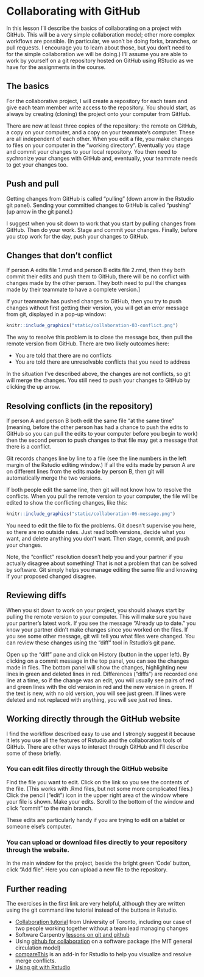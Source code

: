 # Collaborating with GitHub {#collaboration}

In this lesson I'll describe the basics of collaborating on a project with GitHub. This will be a very simple collaboration model; other more complex workflows are possible. (In particular, we won't be doing forks, branches, or pull requests. I encourage you to learn about those, but you don't need to for the simple collaboration we will be doing.) I'll assume you are able to work by yourself on a git repository hosted on GitHub using RStudio as we have for the assignments in the course.

## The basics

For the collaborative project, I will create a repository for each team and give each team member write access to the repository. You should start, as always by creating (cloning) the project onto your computer from GitHub.

There are now at least three copies of the repository: the remote on GitHub, a copy on your computer, and a copy on your teammate's computer. These are all independent of each other. When you edit a file, you make changes to files on your computer in the "working directory". Eventually you stage and commit your changes to your local repository. You then need to sychronize your changes with GitHub and, eventually, your teammate needs to get your changes too.

## Push and pull

Getting changes from GitHub is called "pulling" (down arrow in the Rstudio git panel). Sending your committed changes to GitHub is called "pushing" (up arrow in the git panel.)

I suggest when you sit down to work that you start by pulling changes from GitHub. Then do your work. Stage and commit your changes. Finally, before you stop work for the day, push your changes to GitHub.

## Changes that don't conflict

If person A edits file 1.rmd and person B edits file 2.rmd, then they both commit their edits and push them to GitHub, there will be no conflict with changes made by the other person. They both need to pull the changes made by their teammate to have a complete version.]

If your teammate has pushed changes to GitHub, then you try to push changes without first getting their version, you will get an error message from git, displayed in a pop-up window:

```r
knitr::include_graphics("static/collaboration-03-conflict.png")
```

The way to resolve this problem is to close the message box, then pull the remote version from GitHub. There are two likely outcomes here:

* You are told that there are no conflicts
* You are told there are unresolvable conflicts that you need to address

In the situation I've described above, the changes are not conflicts, so git will merge the changes. You still need to push your changes to GitHub by clicking the up arrow.

## Resolving conflicts (in the repository)

If person A and person B both edit the same file "at the same time" (meaning, before the other person has had a chance to push the edits to GitHub so you can pull the edits to your computer before you begin to work) then the second person to push changes to that file may get a message that there is a conflict.

Git records changes line by line to a file (see the line numbers in the left margin of the Rstudio editing window.) If all the edits made by person A are on different lines from the edits made by person B, then git will automatically merge the two versions.

If both people edit the same line, then git will not know how to resolve the conflicts. When you pull the remote version to your computer, the file will be edited to show the conflicting changes, like this:

```r
knitr::include_graphics("static/collaboration-06-message.png")
```

You need to edit the file to fix the problems. Git doesn't supervise you here, so there are no outside rules. Just read both versions, decide what you want, and delete anything you don't want. Then stage, commit, and push your changes.

Note, the "conflict" resolution doesn't help you and your partner if you actually disagree about something! That is not a problem that can be solved by software. Git simply helps you manage editing the same file and knowing if your proposed changed disagree.

## Reviewing diffs

When you sit down to work on your project, you should always start by pulling the remote version to your computer. This will make sure you have your partner's latest work. If you see the message "Already up to date." you know your partner didn't make changes since you worked on the files. If you see some other message, git will tell you what files were changed. You can review these changes using the "diff" tool in Rstudio's git pane.

Open up the "diff" pane and click on History (button in the upper left). By clicking on a commit message in the top panel, you can see the changes made in files. The bottom panel will show the changes, highlighting new lines in green and deleted lines in red. Differences ("diffs") are recorded one line at a time, so if the change was an edit, you will usually see pairs of red and green lines with the old version in red and the new version in green. If the text is new, with no old version, you will see just green. If lines were deleted and not replaced with anything, you will see just red lines.

## Working directly through the GitHub website

I find the workflow described easy to use and I strongly suggest it because it lets you use all the features of Rstudio and the collaboration tools of GitHub. There are other ways to interact through GitHub and I'll describe some of these briefly.

### You can edit files directly through the GitHub website

Find the file you want to edit. Click on the link so you see the contents of the file. (This works with .Rmd files, but not some more complicated files.) Click the pencil ("edit") icon in the upper right area of the window where your file is shown. Make your edits. Scroll to the bottom of the window and click "commit" to the main branch.

These edits are particularly handy if you are trying to edit on a tablet or someone else's computer.

### You can upload or download files directly to your repository through the website.

In the main window for the project, beside the bright green 'Code' button, click "Add file". Here you can upload a new file to the repository.


## Further reading

The exercises in the first link are very helpful, although they are written using the git command line tutorial instead of the buttons in Rstudio.

* [Collaboration tutorial](https://uoftcoders.github.io/studyGroup/lessons/git/collaboration/lesson/) from University of Toronto, including our case of two people working together without a team lead managing changes
* Software Carpentry [lessons on git and github](https://swcarpentry.github.io/git-novice/)
* Using [github for collaboration](https://mitgcm-example.readthedocs.io/en/latest/contributing/contributing.html#using-git-and-github) on a software package (the MIT general circulation model)
* [compareThis](https://github.com/miraisolutions/compareWith/) is an add-in for Rstudio to help you visualize and resolve merge conflicts.
* [Using git with Rstudio](https://jennybc.github.io/2014-05-12-ubc/ubc-r/session03_git.html)
